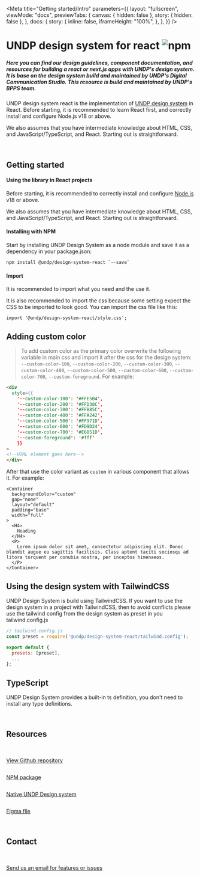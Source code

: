 
<Meta
  title="Getting started/Intro"
  parameters={{
    layout: "fullscreen",
    viewMode: "docs",
    previewTabs: {
      canvas: { hidden: false },
      story: { hidden: false },
    },
    docs: {
      story: {
        inline: false,
        iframeHeight: "100%",
      },
    },
  }}
/>

# UNDP design system for react ![npm](https://img.shields.io/npm/v/@undp/design-system-react)

##### Here you can find our design guidelines, component documentation, and resources for building a react or next.js apps with UNDP's design system. It is base on the design system build and maintained by UNDP's Digital Communication Studio. This resource is build and maintained by UNDP's BPPS team.

UNDP design system react is the implementation of [UNDP design system](https://design.undp.org/) in React. Before starting, it is recommended to learn React first, and correctly install and configure Node.js v18 or above. 

We also assumes that you have intermediate knowledge about HTML, CSS, and JavaScript/TypeScript, and React. Starting out is straightforward.

<br />

## Getting started

#### Using the library in React projects

Before starting, it is recommended to correctly install and configure [Node.js](https://nodejs.org/en/download) v18 or above.

We also assumes that you have intermediate knowledge about HTML, CSS, and JavaScript/TypeScript, and React. Starting out is straightforward.
      
#### Installing with NPM

Start by installing UNDP Design System as a node module and save it as a dependency in your package.json:
```
npm install @undp/design-system-react `--save`
```

#### Import

It is recommended to import what you need and the use it.

It is also recommended to import the css because some setting expect the CSS to be imported to look good. You can import the css file like this:
```
import '@undp/design-system-react/style.css';
```

## Adding custom color

>To add custom color as the primary color overwrite the following variable in main css and import it after the css for the design system: `--custom-color-100`, `--custom-color-200`, `--custom-color-300`, `--custom-color-400`, `--custom-color-500`, `--custom-color-600`, `--custom-color-700`, `--custom-foreground`. For example:

```html
<div
  style={{
    '--custom-color-100': '#FFE5B4',
    '--custom-color-200': '#FFD38C',
    '--custom-color-300': '#FFB85C',
    '--custom-color-400': '#FFA242',
    '--custom-color-500': '#FF971D',
    '--custom-color-600': '#FD9D24',
    '--custom-color-700': '#E6851D',
    '--custom-foreground': '#fff'
    }}
>
<!--HTML element goes here-->
</div>

```

After that use the color variant as `custom` in various component that allows it. For example:

```tsx
<Container
  backgroundColor="custom"
  gap="none"
  layout="default"
  padding="base"
  width="full"
>
  <H4>
    Heading
  </H4>
  <P>
    Lorem ipsum dolor sit amet, consectetur adipiscing elit. Donec blandit augue eu sagittis facilisis. Class aptent taciti sociosqu ad litora torquent per conubia nostra, per inceptos himenaeos.
  </P>
</Container>
```

## Using the design system with TailwindCSS

UNDP Design System is build using TailwindCSS. If you want to use the design system in a project with TailwindCSS, then to avoid conflicts please use the tailwind config from the design system as preset in you tailwind.config.js

```js
// tailwind.config.js
const preset = require('@undp/design-system-react/tailwind.config');

export default {
  presets: [preset],
  ...
};
```

## TypeScript

UNDP Design System provides a built-in ts definition, you don't need to install any type definitions.

<br />

## Resources

<br />

<div className='flex gap-4 flex-wrap'>
    <div className="flex github">
      <a href="https://github.com/undp/undp-ui-library" target="_blank" className='flex items-center gap-2 bg-primary-gray-300 p-4'>
        <img width={'32px'} src={githubLogo} alt="" />
        <P className='m-0 md:m-0'>View Github repository</P>
      </a>
    </div>
  <div className="flex github">
    <a href="https://www.npmjs.com/package/@undp/design-system-react" target="_blank" className='flex items-center gap-2 bg-primary-gray-300 p-4'>
      <img width={'48px'} src={npmIcon} alt="" />
      <P className='m-0 md:m-0'>NPM package</P>
    </a>
  </div>
  <div className="flex github">
    <a href="https://design.undp.org/" target="_blank" className='flex items-center gap-2 bg-primary-gray-300 p-4'>
      <img width={'32px'} src={dsIcon} alt="" />
      <P className='m-0 md:m-0'>Native UNDP Design system</P>
    </a>
  </div>
  <div className="flex github">
    <a href="https://www.figma.com/community/file/1128400672549109458/undp-design-system" target="_blank" className='flex items-center gap-2 bg-primary-gray-300 p-4'>
      <img width={'32px'} src={figmaIcon} alt="" />
      <P className='m-0 md:m-0'>Figma file</P>
    </a>
  </div>
</div>

<br />

## Contact

<br />

<div className='flex gap-4 flex-wrap'>
  <div className="flex github">
    <a href="mailto:data@undp.org" target="_blank" className='flex items-center gap-2 bg-primary-gray-300 p-4'>
      <img width={'32px'} src={sendIcon} alt="" />
      <P className='m-0 md:m-0'>Send us an email for features or issues</P>
    </a>
  </div>
</div>
